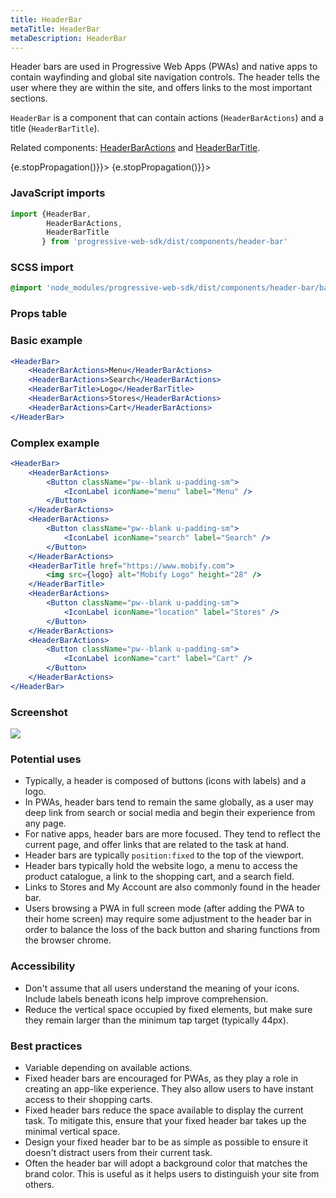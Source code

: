 ```yaml
---
title: HeaderBar
metaTitle: HeaderBar
metaDescription: HeaderBar
---
```



<div class="component-intro">

Header bars are used in Progressive Web Apps (PWAs) and native apps to contain wayfinding and global site navigation controls. The header tells the user where they are within the site, and offers links to the most important sections.

</div>

`HeaderBar` is a component that can contain actions (`HeaderBarActions`)
and a title (`HeaderBarTitle`).

Related components: [HeaderBarActions](HeaderBarActions) and [HeaderBarTitle](HeaderBarTitle).

<div onClick={(e) => {e.stopPropagation()}}>
<Tabs activeIndex={0} className="devcenter">
<TabsPanel title="Code" onClick={(e) => {e.stopPropagation()}}>

### JavaScript imports

```jsx
import {HeaderBar, 
        HeaderBarActions, 
        HeaderBarTitle
       } from 'progressive-web-sdk/dist/components/header-bar'
```

### SCSS import

```scss
@import 'node_modules/progressive-web-sdk/dist/components/header-bar/base';
```

### Props table

<PropsTable propMetaData={props.componentMetadata.childrenComponentProp} />

### Basic example

```jsx react-live=true
<HeaderBar>
    <HeaderBarActions>Menu</HeaderBarActions>
    <HeaderBarActions>Search</HeaderBarActions>
    <HeaderBarTitle>Logo</HeaderBarTitle>
    <HeaderBarActions>Stores</HeaderBarActions>
    <HeaderBarActions>Cart</HeaderBarActions>
</HeaderBar>
```

### Complex example

```jsx react-live=true
<HeaderBar>
    <HeaderBarActions>
        <Button className="pw--blank u-padding-sm">
            <IconLabel iconName="menu" label="Menu" />
        </Button>
    </HeaderBarActions>
    <HeaderBarActions>
        <Button className="pw--blank u-padding-sm">
            <IconLabel iconName="search" label="Search" />
        </Button>
    </HeaderBarActions>
    <HeaderBarTitle href="https://www.mobify.com">
        <img src={logo} alt="Mobify Logo" height="28" />
    </HeaderBarTitle>
    <HeaderBarActions>
        <Button className="pw--blank u-padding-sm">
            <IconLabel iconName="location" label="Stores" />
        </Button>
    </HeaderBarActions>
    <HeaderBarActions>
        <Button className="pw--blank u-padding-sm">
            <IconLabel iconName="cart" label="Cart" />
        </Button>
    </HeaderBarActions>
</HeaderBar>
```

</TabsPanel>
<TabsPanel title="Design" class="markdown">

### Screenshot

![](./images/components/header-bar/headerbar-uikit.png)

### Potential uses

-   Typically, a header is composed of buttons (icons with labels) and a logo.
-   In PWAs, header bars tend to remain the same globally, as a user may deep link from search or social media and begin their experience from any page.
-   For native apps, header bars are more focused. They tend to reflect the current page, and offer links that are related to the task at hand.
-   Header bars are typically `position:fixed` to the top of the viewport.
-   Header bars typically hold the website logo, a menu to access the product catalogue, a link to the shopping cart, and a search field.
-   Links to Stores and My Account are also commonly found in the header bar.
-   Users browsing a PWA in full screen mode (after adding the PWA to their home screen) may require some adjustment to the header bar in order to balance the loss of the back button and sharing functions from the browser chrome.

### Accessibility

-   Don't assume that all users understand the meaning of your icons. Include labels beneath icons help improve comprehension.
-   Reduce the vertical space occupied by fixed elements, but make sure they remain larger than the minimum tap target (typically 44px).

### Best practices

-   Variable depending on available actions.
-   Fixed header bars are encouraged for PWAs, as they play a role in creating an app-like experience. They also allow users to have instant access to their shopping carts.
-   Fixed header bars reduce the space available to display the current task. To mitigate this, ensure that your fixed header bar takes up the minimal vertical space.
-   Design your fixed header bar to be as simple as possible to ensure it doesn't distract users from their current task.
-   Often the header bar will adopt a background color that matches the brand color. This is useful as it helps users to distinguish your site from others.

</TabsPanel>
</Tabs>
</div>
